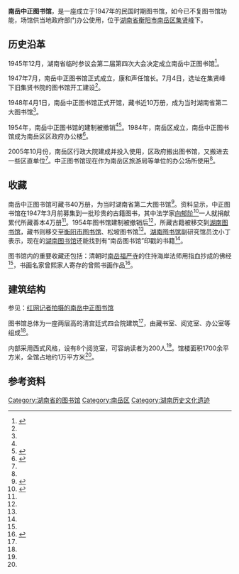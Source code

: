 {{Infobox library
|library_name=南岳中正图书馆
|library_logo=
|image=
|country={{PRC}}
|type=国立图书馆
|location={{CHN}}[[衡阳市|衡阳市]][[南岳区|南岳区]][[集贤峰|集贤峰]]下
|established=1947年7月<ref name=":0" />
|collection_size=
|pop_served=
|director=康和声（首任）<ref name=":0" />
|website=
|opened=
|phone_num=
}}

'''南岳中正图书馆'''，是一座成立于1947年的民国时期图书馆，如今已不复图书馆功能，场馆供当地政府部门办公使用，位于[[湖南省|湖南省]][[衡阳市|衡阳市]][[南岳区|南岳区]][[集贤峰|集贤峰]]下。

== 历史沿革 ==
1945年12月，湖南省临时参议会第二届第四次大会决定成立南岳中正图书馆<ref name=":0">{{Cite news|url=http://hn.rednet.cn/c/2011/04/09/2237475.htm|title=民国时期图书馆现衡阳|last=李|first=国斌|date=2011年4月8日|work=湖南日报|accessdate=|archive-url=https://web.archive.org/web/20170206192057/http://hn.rednet.cn/c/2011/04/09/2237475.htm|archive-date=2017年2月6日|dead-url=yes}}</ref>。

1947年7月，南岳中正图书馆正式成立，康和声任馆长。7月4日，选址在集贤峰下旧集贤书院的图书馆开工建设<ref name=":0" />。

1948年4月1日，南岳中正图书馆正式开馆，藏书近10万册，成为当时湖南省第二大图书馆<ref name=":0" />。

1954年，南岳中正图书馆的建制被撤销<ref name=":0" /><ref name=":2">{{Cite news|url=http://hn.rednet.cn/c/2013/10/12/3166955.htm|title=湖南图书馆惊现清朝海岸法师“血经”|last=李|first=孟翔|date=2013年10月12日|work=红网|accessdate=|archive-date=2019年11月29日|archive-url=https://web.archive.org/web/20191129050509/https://hn.rednet.cn/c/2013/10/12/3166955.htm|dead-url=no}}</ref>。1984年，南岳区成立，南岳中正图书馆成为南岳区区政府办公楼<ref name=":3">{{Cite news|url=http://news.sina.com.cn/o/2006-04-04/08178606428s.shtml|title=基层图书馆：生存还是消亡|last=吴|first=通清|date=2006年4月4日|work=潇湘晨报|accessdate=|archive-date=2019-08-09|archive-url=https://web.archive.org/web/20190809023212/http://news.sina.com.cn/o/2006-04-04/08178606428s.shtml|dead-url=no}}</ref>。

2005年10月份，南岳区行政大院建成并投入使用，区政府搬出图书馆，又搬进去一些区直单位<ref name=":3" />。中正图书馆现在作为南岳区旅游局等单位的办公场所使用<ref name=":0" />。

== 收藏 ==
南岳中正图书馆可藏书40万册，为当时湖南省第二大图书馆<ref name=":1">{{Cite news|url=http://hn.rednet.cn/c/2011/04/19/2237375.htm|title=南岳惊现民国时期“中正图书馆” 可藏书40万册|last=李|first=孟翔|date=2011年4月19日|work=红网|last2=邓|first2=灵杰|accessdate=|archive-date=2017年3月4日|archive-url=https://web.archive.org/web/20170304194721/http://hn.rednet.cn/c/2011/04/19/2237375.htm|dead-url=no}}</ref>。资料显示，中正图书馆在1947年3月前募集到一批珍贵的古籍图书，其中法学家[[向郁阶|向郁阶]]<ref>{{Cite web|url=http://www.hnsjsyz.com/Web/Article/79fcad34-3860-4bce-a5cd-30a91d9a832a|title=湖南省津市市第一中学简史|accessdate=2017年2月6日|author=湖南省津市市第一中学|date=2016年2月21日|publisher=|archive-url=https://web.archive.org/web/20170304195518/http://www.hnsjsyz.com/Web/Article/79fcad34-3860-4bce-a5cd-30a91d9a832a|archive-date=2017年3月4日|dead-url=yes}}</ref>一人就捐献累代所藏善本4万册<ref name=":0" />。1954年图书馆建制被撤销后<ref name=":2" />，所藏古籍被移交到[[湖南图书馆|湖南图书馆]]，藏书则移交至[[衡阳市图书馆|衡阳市图书馆]]、松坡图书馆<ref name=":0" />。[[湖南图书馆|湖南图书馆]]副研究馆员沈小丁表示，现在的[[湖南图书馆|湖南图书馆]]还能找到有“南岳图书馆”印戳的书籍<ref name=":0" />。

图书馆内的重要收藏还包括：清朝时[[衡山|南岳]][[福严寺|福严寺]]的住持海岸法师用指血抄成的佛经<ref name=":2" />，书画名家曾熙家人寄存的曾熙书画作品<ref>{{Cite news|url=http://www.thepaper.cn/newsDetail_forward_1267759|title=张大千为老师补笔的那幅画，“躲”在主席像后逃过“文革”|last=陈|first=若茜|date=2014年9月19日|work=澎湃新闻|accessdate=|archive-date=2020年11月16日|archive-url=https://web.archive.org/web/20201116044112/http://www.thepaper.cn/newsDetail_forward_1267759|dead-url=no}}</ref>。

== 建筑结构 ==
参见：[http://hn.rednet.cn/c/2011/04/19/2237375.htm 红网记者拍摄的南岳中正图书馆] {{Wayback|url=http://hn.rednet.cn/c/2011/04/19/2237375.htm |date=20170304194721 }}

图书馆总体为一座两层高的清宫廷式四合院建筑<ref name=":0" />，由藏书室、阅览室、办公室等组成<ref name=":1" />。

内部采用西式风格，设有8个阅览室，可容纳读者为200人<ref name=":0" />。馆楼面积1700余平方米，全馆占地约1万平方米<ref name=":1" />。

== 参考资料 ==
{{Reflist|2}}
{{衡阳文化场馆}}
[[Category:湖南省的图书馆|Category:湖南省的图书馆]]
[[Category:南岳区|Category:南岳区]]
[[Category:湖南历史文化遗迹|Category:湖南历史文化遗迹]]